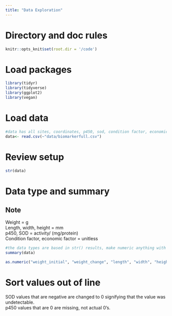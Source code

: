 ```yaml
---
title: "Data Exploration"
---
```


# Directory and doc rules

```r

knitr::opts_knit$set(root.dir = '/code')

```

# Load packages

```r

library(tidyr)
library(tidyverse)
library(ggplot2)
library(vegan)

```

# Load data

```r

#data has all sites, coordinates, p450, sod, condition factor, economic factor data
data<- read.csv(~"data/biomarkerfull.csv")

```

# Review setup

```r

str(data)

```

# Data type and summary

## Note

Weight = g\
Length, width, height = mm\
p450, SOD = activity/ (mg/protein)\
Condition factor, economic factor = unitless

```r

#the data types are based in str() results, make numeric anything with na in the column.
summary(data)

```

```r

as.numeric("weight_initial", "weight_change", "length", "width", "height", "condition_factor", "economic_index")

```

# Sort values out of line
SOD values that are negative are changed to 0 signifying that the value was undetectable.\
p450 values that are 0 are missing, not actual 0's.
```r

```

```r

```
